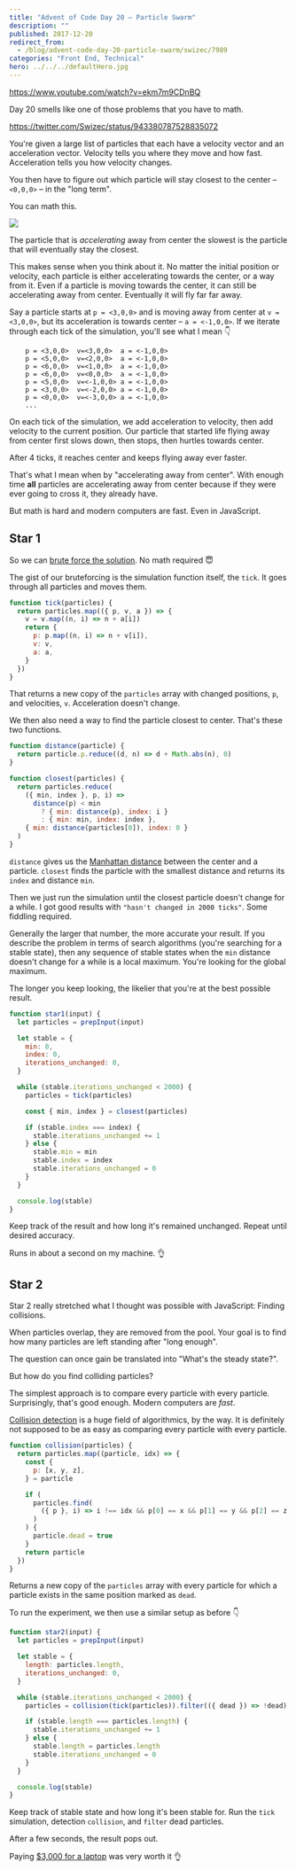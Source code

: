 ```yaml
---
title: "Advent of Code Day 20 – Particle Swarm"
description: ""
published: 2017-12-20
redirect_from:
  - /blog/advent-code-day-20-particle-swarm/swizec/7989
categories: "Front End, Technical"
hero: ../../../defaultHero.jpg
---
```


https://www.youtube.com/watch?v=ekm7m9CDnBQ

Day 20 smells like one of those problems that you have to math.

https://twitter.com/Swizec/status/943380787528835072

You're given a large list of particles that each have a velocity vector and an acceleration vector. Velocity tells you where they move and how fast. Acceleration tells you how velocity changes.

You then have to figure out which particle will stay closest to the center – `<0,0,0>` – in the "long term".

You can math this.

![](https://swizec.com/wp-content/uploads/2017/12/advent-of-code-day20-particles-1024x575.jpg)

The particle that is _accelerating_ away from center the slowest is the particle that will eventually stay the closest.

This makes sense when you think about it. No matter the initial position or velocity, each particle is either accelerating towards the center, or a way from it. Even if a particle is moving towards the center, it can still be accelerating away from center. Eventually it will fly far far away.

Say a particle starts at `p = <3,0,0>` and is moving away from center at `v = <3,0,0>`, but its acceleration is towards center – `a = <-1,0,0>`. If we iterate through each tick of the simulation, you'll see what I mean 👇

```
    p = <3,0,0>  v=<3,0,0>  a = <-1,0,0>
    p = <5,0,0>  v=<2,0,0>  a = <-1,0,0>
    p = <6,0,0>  v=<1,0,0>  a = <-1,0,0>
    p = <6,0,0>  v=<0,0,0>  a = <-1,0,0>
    p = <5,0,0>  v=<-1,0,0> a = <-1,0,0>
    p = <3,0,0>  v=<-2,0,0> a = <-1,0,0>
    p = <0,0,0>  v=<-3,0,0> a = <-1,0,0>
    ...
```

On each tick of the simulation, we add acceleration to velocity, then add velocity to the current position. Our particle that started life flying away from center first slows down, then stops, then hurtles towards center.

After 4 ticks, it reaches center and keeps flying away ever faster.

That's what I mean when by "accelerating away from center". With enough time **all** particles are accelerating away from center because if they were ever going to cross it, they already have.

But math is hard and modern computers are fast. Even in JavaScript.

## Star 1

So we can [brute force the solution](https://github.com/Swizec/advent-of-code-2017/blob/master/20.js#L1037). No math required 😇

The gist of our bruteforcing is the simulation function itself, the `tick`. It goes through all particles and moves them.

```javascript
function tick(particles) {
  return particles.map(({ p, v, a }) => {
    v = v.map((n, i) => n + a[i])
    return {
      p: p.map((n, i) => n + v[i]),
      v: v,
      a: a,
    }
  })
}
```

That returns a new copy of the `particles` array with changed positions, `p`, and velocities, `v`. Acceleration doesn't change.

We then also need a way to find the particle closest to center. That's these two functions.

```javascript
function distance(particle) {
  return particle.p.reduce((d, n) => d + Math.abs(n), 0)
}

function closest(particles) {
  return particles.reduce(
    ({ min, index }, p, i) =>
      distance(p) < min
        ? { min: distance(p), index: i }
        : { min: min, index: index },
    { min: distance(particles[0]), index: 0 }
  )
}
```

`distance` gives us the [Manhattan distance](https://en.wikipedia.org/wiki/Taxicab_geometry) between the center and a particle. `closest` finds the particle with the smallest distance and returns its `index` and distance `min`.

Then we just run the simulation until the closest particle doesn't change for a while. I got good results with `"hasn't changed in 2000 ticks"`. Some fiddling required.

Generally the larger that number, the more accurate your result. If you describe the problem in terms of search algorithms (you're searching for a stable state), then any sequence of stable states when the `min` distance doesn't change for a while is a local maximum. You're looking for the global maximum.

The longer you keep looking, the likelier that you're at the best possible result.

```javascript
function star1(input) {
  let particles = prepInput(input)

  let stable = {
    min: 0,
    index: 0,
    iterations_unchanged: 0,
  }

  while (stable.iterations_unchanged < 2000) {
    particles = tick(particles)

    const { min, index } = closest(particles)

    if (stable.index === index) {
      stable.iterations_unchanged += 1
    } else {
      stable.min = min
      stable.index = index
      stable.iterations_unchanged = 0
    }
  }

  console.log(stable)
}
```

Keep track of the result and how long it's remained unchanged. Repeat until desired accuracy.

Runs in about a second on my machine. 👌

## Star 2

Star 2 really stretched what I thought was possible with JavaScript: Finding collisions.

When particles overlap, they are removed from the pool. Your goal is to find how many particles are left standing after "long enough".

The question can once gain be translated into "What's the steady state?".

But how do you find colliding particles?

The simplest approach is to compare every particle with every particle. Surprisingly, that's good enough. Modern computers are _fast_.

[Collision detection](https://en.wikipedia.org/wiki/Collision_detection) is a huge field of algorithmics, by the way. It is definitely not supposed to be as easy as comparing every particle with every particle.

```javascript
function collision(particles) {
  return particles.map((particle, idx) => {
    const {
      p: [x, y, z],
    } = particle

    if (
      particles.find(
        ({ p }, i) => i !== idx && p[0] == x && p[1] == y && p[2] == z
      )
    ) {
      particle.dead = true
    }
    return particle
  })
}
```

Returns a new copy of the `particles` array with every particle for which a particle exists in the same position marked as `dead`.

To run the experiment, we then use a similar setup as before 👇

```javascript
function star2(input) {
  let particles = prepInput(input)

  let stable = {
    length: particles.length,
    iterations_unchanged: 0,
  }

  while (stable.iterations_unchanged < 2000) {
    particles = collision(tick(particles)).filter(({ dead }) => !dead)

    if (stable.length === particles.length) {
      stable.iterations_unchanged += 1
    } else {
      stable.length = particles.length
      stable.iterations_unchanged = 0
    }
  }

  console.log(stable)
}
```

Keep track of stable state and how long it's been stable for. Run the `tick` simulation, detection `collision`, and `filter` dead particles.

After a few seconds, the result pops out.

Paying [$3,000 for a laptop](https://swizec.com/blog/first-day-with-a-new-2017-macbook-pro/) was very worth it 👌

